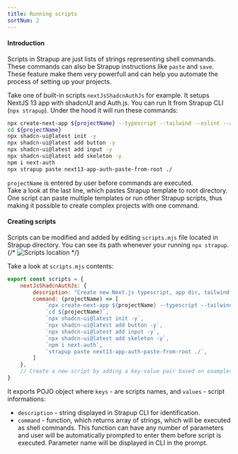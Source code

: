 ```yaml
---
title: Running scripts
sortNum: 2
---
```


#### Introduction
Scripts in Strapup are just lists of strings representing shell commands. These commands can also be Strapup instructions like `paste` and `save`. These feature make them very powerfull and can help you automate the process of setting up your projects.

Take one of built-in scripts `nextJsShadcnAuthJs` for example. It setups NextJS 13 app with shadcnUI and Auth.js. You can run It from Strapup CLI (`npx strapup`). Under the hood it will run these commands:

```bash {"1"}
npx create-next-app ${projectName} --typescript --tailwind --eslint --app --no-src-dir --import-alias "@/*"
cd ${projectName}
npx shadcn-ui@latest init -y
npx shadcn-ui@latest add button -y
npx shadcn-ui@latest add input -y
npx shadcn-ui@latest add skeleton -y
npm i next-auth
npx strapup paste next13-app-auth-paste-from-root ./
```
`projectName` is entered by user before commands are executed.\
Take a look at the last line, which pastes Strapup template to root directory. One script can paste multiple templates or run other Strapup scripts, thus making it possible to create complex projects with one command.

#### Creating scripts
Scripts can be modified and added by editing `scripts.mjs` file located in Strapup directory. You can see its path whenever your running `npx strapup`.
{/* ![Scripts location](/scripts.png) */}

Take a look at `scripts.mjs` contents:
```js {"1"}
export const scripts = {
    nextJsShadcnAuthJs: {
        description: "Create new Next.js typescript, app dir, tailwind, no src dir, shadcn, basic Auth.js",
        command: (projectName) => [
            `npx create-next-app ${projectName} --typescript --tailwind --eslint --app --no-src-dir --import-alias "@/*"`,
            `cd ${projectName}`,
            `npx shadcn-ui@latest init -y`,
            `npx shadcn-ui@latest add button -y`,
            `npx shadcn-ui@latest add input -y`,
            `npx shadcn-ui@latest add skeleton -y`,
            `npm i next-auth`,
            `strapup paste next13-app-auth-paste-from-root ./`,
        ]
    },
    // Create a new script by adding a key-value pair based on examples above.
}
```
It exports POJO object where `keys` - are scripts names, and `values` - script informations:
- `description` - string displayed in Strapup CLI for identification.
- `command` - function, which returns array of strings, which will be executed as shell commands.
  This function can have any number of parameters and user will be automatically prompted to enter them before script is executed. Parameter name will be displayed in CLI in the prompt.
